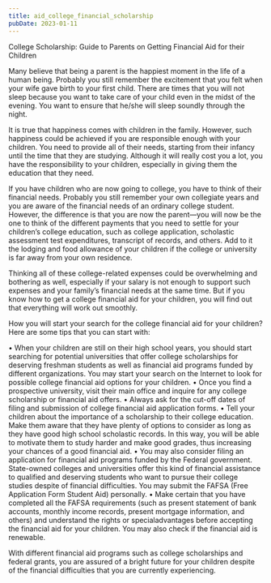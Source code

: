```yaml
---
title: aid_college_financial_scholarship
pubDate: 2023-01-11
---
```


College Scholarship: Guide to Parents on Getting Financial Aid for their Children


Many believe that being a parent is the happiest moment in the life of a human being. Probably you still remember the excitement that you felt when your wife gave birth to your first child. There are times that you will not sleep because you want to take care of your child even in the midst of the evening. You want to ensure that he/she will sleep soundly through the night. 

It is true that happiness comes with children in the family. However, such happiness could be achieved if you are responsible enough with your children. You need to provide all of their needs, starting from their infancy until the time that they are studying. Although it will really cost you a lot, you have the responsibility to your children, especially in giving them the education that they need. 

If you have children who are now going to college, you have to think of their financial needs. Probably you still remember your own collegiate years and you are aware of the financial needs of an ordinary college student. However, the difference is that you are now the parent—you will now be the one to think of the different payments that you need to settle for your children’s college education, such as college application, scholastic assessment test expenditures, transcript of records, and others. Add to it the lodging and food allowance of your children if the college or university is far away from your own residence. 

Thinking all of these college-related expenses could be overwhelming and bothering as well, especially if your salary is not enough to support such expenses and your family’s financial needs at the same time. But if you know how to get a college financial aid for your children, you will find out that everything will work out smoothly. 

How you will start your search for the college financial aid for your children? Here are some tips that you can start with:

•	When your children are still on their high school years, you should start searching for potential universities that offer college scholarships for deserving freshman students as well as financial aid programs funded by different organizations. You may start your search on the Internet to look for possible college financial aid options for your children. 
•	Once you find a prospective university, visit their main office and inquire for any college scholarship or financial aid offers. 
•	Always ask for the cut-off dates of filing and submission of college financial aid application forms. 
•	Tell your children about the importance of a scholarship to their college education. Make them aware that they have plenty of options to consider as long as they have good high school scholastic records. In this way, you will be able to motivate them to study harder and make good grades, thus increasing your chances of a good financial aid. 
•	You may also consider filing an application for financial aid programs funded by the Federal government. State-owned colleges and universities offer this kind of financial assistance to qualified and deserving students who want to pursue their college studies despite of financial difficulties. You may submit the FAFSA (Free Application Form Student Aid) personally. 
•	Make certain that you have completed all the FAFSA requirements (such as present statement of bank accounts, monthly income records, present mortgage information, and others) and understand the rights or specialadvantages before accepting the financial aid for your children. You may also check if the financial aid is renewable. 

With different financial aid programs such as college scholarships and federal grants, you are assured of a bright future for your children despite of the financial difficulties that you are currently experiencing.